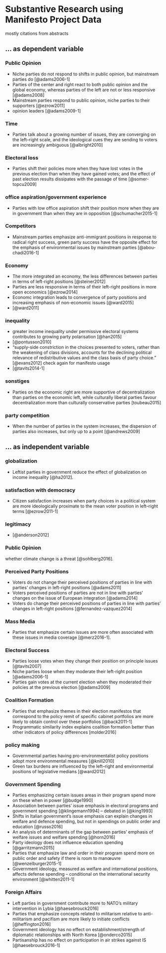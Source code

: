 # Substantive Research using Manifesto Project Data

mostly citations from abstracts

## ... as dependent variable


### Public Opinion
* Niche parties do not respond to shifts in public opinion, but mainstream parties do [@adams2006-1]
* Parties of the center and right react to both public opinion and the global economy, whereas parties of the left are not or less responsive [@adams2008]
* Mainstream parties respond to public opinion, niche parties to their supporters [@ezrow2011]
* opinion leaders [@adams2009-1]


### Time 

* Parties talk about a growing number of issues, they are converging on the left–right scale, and the ideological cues they are sending to voters are increasingly ambiguous [@albright2010]

### Electoral loss

* Parties shift their policies more when they have lost votes in the previous election than when they have gained votes; and the effect of past election results dissipates with the passage of time [@somer-topcu2009]

### office aspiration/government experience

* Parties with low office aspiration shift their position more when they are in government than when they are in opposition [@schumacher2015-1]

### Competitors

* Mainstream parties emphasize anti-immigrant positions in response to radical right success, green party success have the opposite effect for the emphasis of environmental issues by mainstream parties [@abou-chadi2016-1] 


### Economy

* The more integrated an economy, the less differences between parties in terms of left-right positions [@steiner2012]
* Parties are less responsive in terms of their left-right positions in more open economics [@ezrow2014]
* Economc integration leads to convergence of party positions and increasing emphasis of non-economic issues [@ward2015]
* [@ward2011]


### inequality
* greater income inequality under permissive electoral systems contributes to growing party polarisation [@han2015]
* [@pontusson2010]
* "supply-side constriction in the choices presented to voters, rather than the weakening of class divisions, accounts for the declining political relevance of redistributive values and the class basis of party choice." [@evans2012] check again for manifesto usage
* [@tavits2014-1]

### sonstiges
* Parties on the economic right are more supportive of decentralization than parties on the economic left, while culturally liberal parties favour decentralization more than culturally conservative parties [toubeau2015]

### party competition
* When the number of parties in the system increases, the dispersion of parties also increases, but only up to a point [@andrews2009]

## ... as independent variable

### globalization
* Leftist parties in government reduce the effect of globalization on income inequality [@ha2012].

### satisfaction with democracy
* Citizen satisfaction increases when party choices in a political system are more ideologically proximate to the mean voter position in left–right terms [@ezrow2011-1]

### legitimacy
* [@anderson2012]

### Public Opinion

whether climate change is a threat [@sohlberg2016]. 

### Perceived Party Positions

* Voters do not change their perceived positions of parties in line with parties' changes in left-right positions [@adams2011]
* Voters perceived positions of parties are not in line with parties' changes on the issue of European integration [@adams2014]
* Voters do change their perceived positions of parties in line with parties' changes in left-right positions [@fernandez-vazquez2014]


### Mass Media

* Parties that emphasize certain issues are more often associated with these issues in media coverage [@merz2016-1].

### Electoral Success

* Parties loose votes when they change their position on principle issues [@tavits2007]
* Niche parties loose when they moderate their left-right position [@adams2006-1]
* Parties gain votes at the current election when they moderated their policies at the previous election [@adams2009]

### Coalition Formation

* Parties that emphasize themes in their election manifestos that correspond to the policy remit of specific cabinet portfolios are more likely to obtain control over these portfolios [@back2011-1]
* Programmatic similarity index explains coalition formation better than other indicators of policy differences [molder2016]


### policy making

* Governmental parties having pro-environmentalist policy positions adopt more environmental measures  [@knill2010]
* Green tax burdens are influenced by the left–right and environmental positions of legislative medians  [@ward2012]

### Government Spending

* Parties emphasizing certain issues areas in their program spend more on these when in power [@budge1990]
* Association between parties' issue emphasis in electoral programs and government spending  [@klingemann1994] -- debated in [@king1993]
* Shifts in Italian government's issue emphasis can explain changes in welfare and defence spending, but not in spendings on public order and education [@russo2016]
* An analysis of determinants of the gap between parties' emphasis of welfare issues and welfare spending  [@horn2016]
* Party ideology does not influence education spending [@garritzmann2015]
* Parties that emphasize law and order in their program spend more on public order and safety if there is room to manœuvre [@wenzelburger2015-1]
* Government ideology, measured as welfare and international positions, affects defense spending -- conditional on the international security environment [@whitten2011-1]

### Foreign Affairs

* Left parties in government contribute more to NATO's military intervention in Lybia [@haesebrouck2016]
* Parties that emphasize concepts related to militarism relative to anti-militarism and pacifism are more likely to initiate conflicts [@heffington2016]
* Government ideology has no effect on establishment/strength of diplomatic relationships with North Korea [@onderco2015]
* Partisanship has no effect on participation in air strikes against IS [@haesebrouck2016-1]
